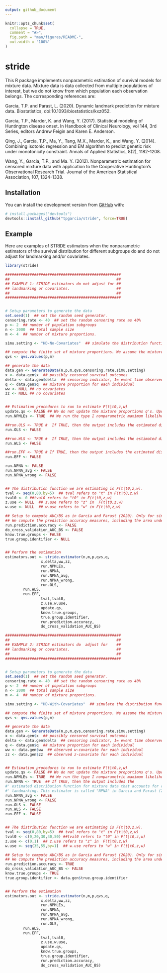 ```yaml
---
output: github_document
---
```


<!-- README.md is generated from README.Rmd. Please edit that file -->

```r
knitr::opts_chunk$set(
  collapse = TRUE,
  comment = "#>",
  fig.path = "man/figures/README-",
  out.width = "100%"
)
```
# stride

<!-- badges: start -->
This R package implements nonparametric estimation of survival models for mixture data.
Mixture data is data collected from multiple populations of interest, but we do not know from which population each observation belongs.  The corresponding references are:

Garcia, T.P. and Parast, L. (2020). Dynamic landmark prediction for mixture data. Biostatistics,  doi:10.1093/biostatistics/kxz052.

Garcia, T.P., Marder, K. and Wang, Y. (2017). Statistical modeling of Huntington disease onset.
In Handbook of Clinical Neurology, vol 144, 3rd Series, editors Andrew Feigin and Karen E. Anderson.

Qing, J., Garcia, T.P., Ma, Y., Tang, M.X., Marder, K., and Wang, Y. (2014).
Combining isotonic regression and EM algorithm to predict genetic risk under monotonicity constraint.
Annals of Applied Statistics, 8(2), 1182-1208.

Wang, Y., Garcia, T.P., and Ma. Y. (2012).  Nonparametric estimation for censored mixture data with
application to the Cooperative Huntington's Observational Research Trial. Journal of the American Statistical Association, 107, 1324-1338.
<!-- badges: end -->



## Installation

You can install the development version from [GitHub](https://github.com/) with:

``` r
# install.packages("devtools")
devtools::install_github("tpgarcia/stride", force=TRUE)
```
## Example

Here are examples of STRIDE estimators when the nonparametric estimators of the survival distribution for different subgroups do and do  not adjust for landmarking and/or covariates.

```r
library(stride)

####################################################
##                                                ##
## EXAMPLE 1: STRIDE estimators do not adjust for ##
## landmarking or covariates.                     ##
##                                                ##
####################################################


# Setup parameters to generate the data
set.seed(1)  ## set the random seed generator.
censoring.rate <- 40  ## set the random censoring rate as 40%
p <- 2  ## number of population subgroups
n <- 2000  ## total sample size
m <- 4  ## number of mixture proportions.

simu.setting <- "HD-No-Covariates"  ## simulate the distribution functions similar to the Huntington disease study in Garcia and Parast (2020) where the distribution functions do NOT depend on covariates. The GenerateData() function still generates covariates, but the simulated distribution functions do not depend on them.

## compute the finite set of mixture proportions. We assume the mixture proportions are computed externally.
qvs <- qvs.values(p,m)

## generate the data
data.gen <- GenerateData(n,p,m,qvs,censoring.rate,simu.setting)
x <- data.gen$x  ## possibly censored survival outcomes
delta <- data.gen$delta  ## censoring indicator, 1= event time observed, 0= event time censored
q <- data.gen$q  ## mixture proportion for each individual
ww <- NULL ## no covariates
zz <- NULL ## no covariates


## Estimation procedures to run to estimate F(t|t0,z,w)
update.qs <- FALSE ## We do not update the mixture proportions q's. Updating mixture proportions is still in a trial phase.
run.NPMLEs <- TRUE  ## We run the type I nonparametric maximum likelihood estimator. 

##run.OLS <- TRUE #  If TRUE, then the output includes the estimated distribution function computed using an ordinary least squares influence function that adjusts for censoring using inverse probability weighting (IPW), augmented inverse probability weighting (AIPW), and imputation (IMP). See details in Wang et al (2012). 
run.OLS <- FALSE  

##run.WLS <- TRUE #  If TRUE, then the output includes the estimated distribution function computed using a weighted least squares influence function that adjusts for censoring using inverse probability weighting (IPW), augmented inverse probability weighting (AIPW), and imputation (IMP). See details in Wang et al (2012). 
run.WLS <- FALSE

##run.EFF <- TRUE # If TRUE, then the output includes the estimated distribution function computed using the efficient influence function based on Hilbert space projection theory that adjusts for censoring using inverse probability weighting (IPW), augmented inverse probability weighting (AIPW), and imputation (IMP). See details in Wang et al (2012). 
run.EFF <- FALSE

run.NPNA <- FALSE
run.NPNA_avg <- FALSE
run.NPNA_wrong <- FALSE


## The distribution function we are estimating is F(t|t0,z,w). 
tval <- seq(0,80,by=5)  ## tval refers to "t" in F(t|t0,z,w) 
tval0 <- 0 ##tval0 refers to "t0" in F(t|t0,z,w)
z.use <- NULL  ## z.use refers to "z" in  F(t|t0,z,w)
w.use <- NULL  ## w.use refers to "w" in F(t|t0,z,w)

## Setup to compute AUC/BS as in Garcia and Parast (2020). Only for simulated data.
## We compute the prediction accuracy measures, including the area under the receiver operating characteristic curve (AUC) and the Brier Score (BS). Prediction accuracy is only valid in simulation studies where know.true.groups=TRUE and true.group.identifier is available.
run.prediction.accuracy <- FALSE
do_cross_validation_AUC_BS <- FALSE
know.true.groups <- FALSE
true.group.identifier <- NULL


## Perform the estimation			
estimators.out <- stride.estimator(n,m,p,qvs,q,
				x,delta,ww,zz,
				run.NPMLEs,
				run.NPNA,
				run.NPNA_avg,
				run.NPNA_wrong,
				run.OLS,
        run.WLS,
        run.EFF,
				tval,tval0,
				z.use,w.use,
				update.qs,
				know.true.groups,
				true.group.identifier,
				run.prediction.accuracy,
				do_cross_validation_AUC_BS)

####################################################
##                                                ##
## EXAMPLE 2: STRIDE estimators do  adjust for    ##
## landmarking or covariates.                     ##
##                                                ##
####################################################


# Setup parameters to generate the data
set.seed(1)  ## set the random seed generator.
censoring.rate <- 40  ## set the random censoring rate as 40%
p <- 2  ## number of population subgroups
n <- 2000  ## total sample size
m <- 4  ## number of mixture proportions.

simu.setting <- "HD-With-Covariates"  ## simulate the distribution functions similar to the Huntington disease study in Garcia and Parast (2020) where the distribution functions depend on covariates.

## compute the finite set of mixture proportions. We assume the mixture proportions are computed externally.
qvs <- qvs.values(p,m)

## generate the data
data.gen <- GenerateData(n,p,m,qvs,censoring.rate,simu.setting)
x <- data.gen$x  ## possibly censored survival outcomes
delta <- data.gen$delta  ## censoring indicator, 1= event time observed, 0= event time censored
q <- data.gen$q  ## mixture proportion for each individual
ww <- data.gen$ww  ## observed w-covariate for each individual
zz <- data.gen$zz  ## observed z-covariate for each individual


## Estimation procedures to run to estimate F(t|t0,z,w)
update.qs <- FALSE ## We do not update the mixture proportions q's. Updating mixture proportions is still in a trial phase.
run.NPMLEs <- TRUE  ## We run the type I nonparametric maximum likelihood estimator. 
run.NPNA <- TRUE  ## If TRUE, then the output includes the
#' estimated distribution function for mixture data that accounts for covariates and dynamic
#' landmarking. This estimator is called "NPNA" in Garcia and Parast (2020).
run.NPNA_avg <- FALSE
run.NPNA_wrong <- FALSE
run.OLS <- FALSE
run.WLS <- FALSE
run.EFF <- FALSE


## The distribution function we are estimating is F(t|t0,z,w). 
tval <- seq(0,80,by=5)  ## tval refers to "t" in F(t|t0,z,w) 
tval0 <- c(0,20,30,40,50) ##tval0 refers to "t0" in F(t|t0,z,w)
z.use <- c(0,1)  ## z.use refers to "z" in  F(t|t0,z,w)
w.use <- seq(35,55,by=1)  ## w.use refers to "w" in F(t|t0,z,w)

## Setup to compute AUC/BS as in Garcia and Parast (2020). Only for simulated data.
## We compute the prediction accuracy measures, including the area under the receiver operating characteristic curve (AUC) and the Brier Score (BS). Prediction accuracy is only valid in simulation studies where know.true.groups=TRUE and true.group.identifier is available.
run.prediction.accuracy <- TRUE  
do_cross_validation_AUC_BS <- FALSE
know.true.groups <- TRUE
true.group.identifier <- data.gen$true.group.identifier


## Perform the estimation			
estimators.out <- stride.estimator(n,m,p,qvs,q,
				x,delta,ww,zz,
				run.NPMLEs,
				run.NPNA,
				run.NPNA_avg,
				run.NPNA_wrong,
				run.OLS,
        run.WLS,
        run.EFF,
				tval,tval0,
				z.use,w.use,
				update.qs,
				know.true.groups,
				true.group.identifier,
				run.prediction.accuracy,
				do_cross_validation_AUC_BS)
```
